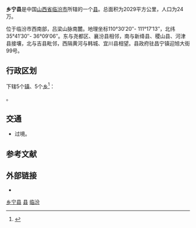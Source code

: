 {{Infobox China County
|Belong = [[山西省|山西省]][[临汾市|临汾市]]
}}

'''乡宁县'''是中国[[山西省|山西省]][[临汾市|临汾市]]所辖的一个[[县|县]]。总面积为2029平方公里，人口为24万。

位于临汾市西南部，吕梁山脉南麓。地理坐标110°30′20″- 111°17′13″，北纬35°41′30″- 36°09′06″。东与尧都区、襄汾县相邻，南与新绛县、稷山县、河津县接壤，北与吉县毗邻，西隔黄河与韩城、宜川县相望。县政府驻昌宁镇迎旭大街99号。

== 行政区划 ==
{{PAGENAMEBASE}}下辖5个[[行政建制镇|镇]]、5个[[乡_(中华人民共和国)|乡]]<ref>{{PRC admin/ref sgc|14/10/29}}</ref>：

{{PRC admin/children|14/10/29}}。

== 交通 ==
* {{中国国道名|209}}过境。

== 参考文献 ==
{{reflist}}

== 外部链接 ==
* {{Official website|http://www.xiangning.gov.cn/|name=乡宁县人民政府门户网站}}

{{乡宁县行政区划}}
{{临汾市行政区划}}
{{山西行政区划}}

[[Category:乡宁县|]]
[[Category:临汾区县市|县]]
[[Category:山西省县份|临汾]]